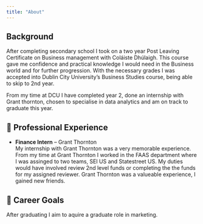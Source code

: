 ```yaml
---
title: "About"
---
```


## Background
After completing secondary school I took on a two year Post Leaving Certificate on Business management with Coláiste Dhúlaigh. This course gave me confidence and practical knowledge I would need in the Business world and for further progression.
With the necessary grades I was accepted into Dublin City University's Business Studies course, being able to skip to 2nd year. 

From my time at DCU I have completed year 2, done an internship with Grant thornton, chosen to specialise in data analytics and am on track to graduate this year.


## 💼 Professional Experience

- **Finance Intern** – Grant Thornton  
My internship with Grant Thornton was a very memorable experience.
From my time at Grant Thornton I worked in the FAAS department where I was assinged to two teams, SEI US and Statestreet US. My duties would have involved review 2nd level funds or completing the the funds for my assigned reviewer.
Grant Thornton was a valueable experience, I gained new friends.

## 🎯 Career Goals

After graduating I aim to aquire a graduate role in marketing.


